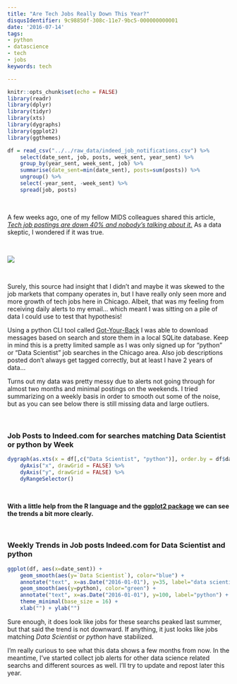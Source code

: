```yaml
---
title: "Are Tech Jobs Really Down This Year?"
disqusIdentifier: 9c98850f-308c-11e7-9bc5-000000000001
date: '2016-07-14'
tags:
- python
- datascience
- tech
- jobs
keywords: tech

---
```


```r
knitr::opts_chunk$set(echo = FALSE)
library(readr)
library(dplyr)
library(tidyr)
library(xts)
library(dygraphs)
library(ggplot2)
library(ggthemes)

df = read_csv("../../raw_data/indeed_job_notifications.csv") %>%
    select(date_sent, job, posts, week_sent, year_sent) %>%
    group_by(year_sent, week_sent, job) %>%
    summarise(date_sent=min(date_sent), posts=sum(posts)) %>%
    ungroup() %>%
    select(-year_sent, -week_sent) %>%
    spread(job, posts)
```

<br>

A few weeks ago, one of my fellow MIDS colleagues shared this article, *[Tech job postings are down 40% and nobody’s talking about it.](https://medium.com/@cameronmoll/tech-hiring-is-down-40-and-nobodys-talking-about-it-3d6f658d9faf#.tsoc36d6g)* As a data skeptic, I wondered if it was true. 

<br>

![](https://cdn-images-1.medium.com/max/800/1*ptKtTWdeh0XfGPrWsrPt0A.png)

<br>

Surely, this source had insight that I didn't and maybe it was skewed to the job markets that company operates in, but I have really only seen more and more growth of tech jobs here in Chicago. Albeit, that was my feeling from receiving daily alerts to my email... which meant I was sitting on a pile of data I could use to test that hypothesis!

Using a python CLI tool called [Got-Your-Back](https://github.com/jay0lee/got-your-back/wiki) I was able to download messages based on search and store them in a local SQLite database. Keep in mind this is a pretty limited sample as I was only signed up for "python" or "Data Scientist" job searches in the Chicago area. Also job descriptions posted don't always get tagged correctly, but at least I have 2 years of data...

Turns out my data was pretty messy due to alerts not going through for almost two months and minimal postings on the weekends. I tried summarizing on a weekly basis in order to smooth out some of the noise, but as you can see below there is still missing data and large outliers.

<br>

### Job Posts to Indeed.com for searches matching Data Scientist or python by Week 

```r
dygraph(as.xts(x = df[,c("Data Scientist", "python")], order.by = df$date_sent)) %>%
    dyAxis("x", drawGrid = FALSE) %>%
    dyAxis("y", drawGrid = FALSE) %>%
    dyRangeSelector()
```


<br>

**With a little help from the R language and the [ggplot2 package](http://docs.ggplot2.org/current/) we can see the trends a bit more clearly.**

<br>

### Weekly Trends in Job posts Indeed.com for Data Scientist and python 

```r
ggplot(df, aes(x=date_sent)) + 
    geom_smooth(aes(y=`Data Scientist`), color="blue") +
    annotate("text", x=as.Date("2016-01-01"), y=35, label="data scientist") +
    geom_smooth(aes(y=python), color="green") +
    annotate("text", x=as.Date("2016-01-01"), y=100, label="python") +
    theme_minimal(base_size = 16) + 
    xlab("") + ylab("")
```

Sure enough, it does look like jobs for these searchs peaked last summer, but that said the trend is not downward. If anything, it just looks like jobs matching *Data Scientist* or *python* have stabilized. 

I'm really curious to see what this data shows a few months from now. In the meantime, I've started collect job alerts for other data science related searchs and different sources as well. I'll try to update and repost later this year.

